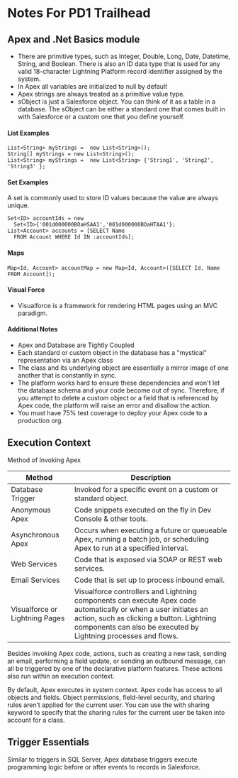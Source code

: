 # Notes For PD1 Trailhead

## Apex and .Net Basics module

- There are primitive types, such as Integer, Double, Long, Date, Datetime, String, and Boolean. There is also an ID data type that is used for any valid 18-character Lightning Platform record identifier assigned by the system.
- In Apex all variables are initialized to null by default
- Apex strings are always treated as a primitive value type.
- sObject is just a Salesforce object. You can think of it as a table in a database. The sObject can be either a standard one that comes built in with Salesforce or a custom one that you define yourself.

#### List Examples

```
List<String> myStrings =  new List<String>();
String[] myStrings = new List<String>();
List<String> myStrings =  new List<String> {'String1', 'String2', 'String3' };
```

#### Set Examples

A set is commonly used to store ID values because the value are always unique.

```
Set<ID> accountIds = new
  Set<ID>{'001d000000BOaHSAA1','001d000000BOaHTAA1'};
List<Account> accounts = [SELECT Name
  FROM Account WHERE Id IN :accountIds];
```

#### Maps

```
Map<Id, Account> accountMap = new Map<Id, Account>([SELECT Id, Name FROM Account]);
```

#### Visual Force

- Visualforce is a framework for rendering HTML pages using an MVC paradigm.

#### Additional Notes

- Apex and Database are Tightly Coupled
- Each standard or custom object in the database has a "mystical" representation via an Apex class
- The class and its underlying object are essentially a mirror image of one another that is constantly in sync.
- The platform works hard to ensure these dependencies and won't let the database schema and your code become
  out of sync. Therefore, if you attempt to delete a custom object or a field that is referenced by Apex code, the platform will raise an error and disallow the action.
- You must have 75% test coverage to deploy your Apex code to a production org.

## Execution Context

Method of Invoking Apex

| Method                         | Description                                                                                                                                                                                                                     |
| ------------------------------ | ------------------------------------------------------------------------------------------------------------------------------------------------------------------------------------------------------------------------------- |
| Database Trigger               | Invoked for a specific event on a custom or standard object.                                                                                                                                                                    |
| Anonymous Apex                 | Code snippets executed on the fly in Dev Console & other tools.                                                                                                                                                                 |
| Asynchronous Apex              | Occurs when executing a future or queueable Apex, running a batch job, or scheduling Apex to run at a specified interval.                                                                                                       |
| Web Services                   | Code that is exposed via SOAP or REST web services.                                                                                                                                                                             |
| Email Services                 | Code that is set up to process inbound email.                                                                                                                                                                                   |
| Visualforce or Lightning Pages | Visualforce controllers and Lightning components can execute Apex code automatically or when a user initiates an action, such as clicking a button. Lightning components can also be executed by Lightning processes and flows. |

Besides invoking Apex code, actions, such as creating a new task, sending an email, performing a field update, or sending an outbound message, can all be triggered by one of the declarative platform features. These actions also run within an execution context.

By default, Apex executes in system context. Apex code has access to all objects and fields. Object permissions, field-level security, and sharing rules aren’t applied for the current user. You can use the with sharing keyword to specify that the sharing rules for the current user be taken into account for a class.

## Trigger Essentials

Similar to triggers in SQL Server, Apex database triggers execute programming logic before or after events to records in Salesforce.
